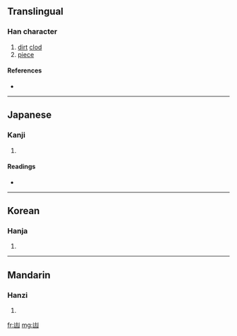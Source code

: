 {{also|塊}}
==Translingual==

===Han character===
{{Han char|rn=17|rad=凵|as=03|sn=5|four=|canj=山土 (UG)}}

# [[dirt]] [[clod]]
# [[piece]]

====References====
* {{Han ref|kx=0135.070|dkj=01807|dj=0301.030|hdz=10307.050|uh=51F7|ud=20983}}

----

==Japanese==

===Kanji===
{{ja-kanji|grade=|rs=凵03}}

# {{defn|Japanese}}

====Readings====
* {{ja-readings|on=[[かい]] (kai), [[け]] (ke)|kun=[[つちくれ]] (tsuchikure)}}

----

==Korean==

===Hanja===
{{ko-hanja|hangeul=괴|rv=goe|mr=koe}}

# {{defn|Korean}}

----

==Mandarin==

===Hanzi===
{{cmn-hanzi|pin=[[kuài]] ([[kuai4]])|wg=[[k'uai4|k'uai<sup>4</sup>]]}}

# {{defn|Mandarin}}

[[fr:凷]]
[[mg:凷]]